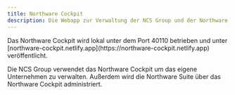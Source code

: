 ```yaml
---
title: Northware Cockpit
description: Die Webapp zur Verwaltung der NCS Group und der Northware Suite
---
```


<Callout type="info">
    Das Northware Cockpit wird lokal unter dem Port 40110 betrieben und unter [northware-cockpit.netlify.app](https://northware-cockpit.netlify.app) veröffentlicht.
</Callout>

Die NCS Group verwendet das Northware Cockpit um das eigene Unternehmen zu verwalten. Außerdem wird die Northware Suite über das Northware Cockpit administriert.

